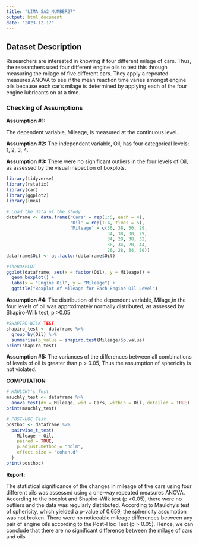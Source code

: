 ---
title: "LIMA_SA2_NUMBER27"
output: html_document
date: "2023-12-17"
---

## Dataset Description

Researchers are interested in knowing if four different milage of cars. Thus, the researchers used four different engine oils to test this through measuring the milage of five different cars. They apply a repeated-measures ANOVA to see if the mean reaction time varies amongst engine oils because each car’s milage is determined by applying each of the four engine lubricants on at a time.

### Checking of Assumptions

**Assumption #1:**

The dependent variable, Mileage, is measured at the continuous level.

**Assumption #2:**
The independent variable, Oil, has four categorical levels: 1, 2, 3, 4.

**Assumption #3:**
There were no significant outliers in the four levels of Oil, as assessed by the visual inspection of boxplots.


```{r boxplot, echo=FALSE}
library(tidyverse)
library(rstatix)
library(car)
library(ggplot2)
library(lme4)

# Load the data of the study
dataframe <- data.frame('Cars' = rep(1:5, each = 4),
                        'Oil' = rep(1:4, times = 5),
                        'Mileage' = c(36, 38, 30, 29,
                                      34, 38, 30, 29,
                                      34, 28, 38, 32,
                                      38, 34, 20, 44,
                                      26, 28, 34, 50))
dataframe$Oil <- as.factor(dataframe$Oil)

#TheBOXPLOT
ggplot(dataframe, aes(x = factor(Oil), y = Mileage)) +
  geom_boxplot() +
  labs(x = "Engine Oil", y = "Mileage") +
  ggtitle("Boxplot of Mileage for Each Engine Oil Level")

```


**Assumption #4:**
The distribution of the dependent variable, Milage,in the four levels of oil was approximately normally distributed, as assessed by Shapiro-Wilk test, p >0.05

```{r shapiro, echo=FALSE}

#SHAPIRO-WILK TEST
shapiro_test <- dataframe %>%
  group_by(Oil) %>%
  summarise(p_value = shapiro.test(Mileage)$p.value)
print(shapiro_test)


``` 

**Assumption #5:**
The variances of the differences between all combinations of levels of oil is greater than p > 0.05, Thus the assumption of sphericity is not violated.

**COMPUTATION**

```{r maulchy, echo=FALSE}

# MAULCHY's Test 
mauchly_test <- dataframe %>%
  anova_test(dv = Mileage, wid = Cars, within = Oil, detailed = TRUE)
print(mauchly_test)

# POST-HOC Test
posthoc <- dataframe %>%
  pairwise_t_test(
    Mileage ~ Oil,
    paired = TRUE,
    p.adjust.method = "holm",
    effect.size = "cohen.d"
  )
print(posthoc)

``` 

**Report:**

The statistical significance of the changes in mileage of five cars using four different oils was assessed using a one-way repeated measures ANOVA. According to the boxplot and Shapiro-Wilk test (p >0.05), there were no outliers and the data was regularly distributed. According to Maulchy's test of sphericity, which yielded a p-value of 0.659, the sphericity assumption was not broken. There were no noticeable mileage differences between any pair of engine oils according to the Post-Hoc Test (p > 0.05).
Hence, we can conclude that there are no significant difference between the milage of cars and oils








